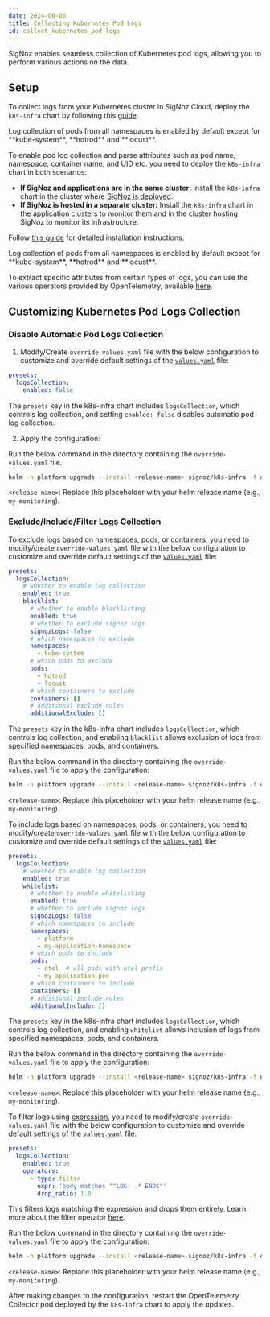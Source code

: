 ```yaml
---
date: 2024-06-06
title: Collecting Kubernetes Pod Logs
id: collect_kubernetes_pod_logs
---
```


SigNoz enables seamless collection of Kubernetes pod logs, allowing you to perform various actions on the data.

## Setup

<Tabs>
<TabItem value="signoz-cloud" label="SigNoz Cloud" default>

To collect logs from your Kubernetes cluster in SigNoz Cloud, deploy the `k8s-infra` chart by following this [guide](https://signoz.io/docs/tutorial/kubernetes-infra-metrics/). 

<Admonition type="note">
Log collection of pods from all namespaces is enabled by default except for **kube-system**, **hotrod** and **locust**.
</Admonition>

</TabItem>

<TabItem value="self-hosted" label="Self-Hosted SigNoz">

To enable pod log collection and parse attributes such as pod name, namespace, container name, and UID etc. you need to deploy the `k8s-infra` chart in both scenarios:

- **If SigNoz and applications are in the same cluster:** Install the `k8s-infra` chart in the cluster where [SigNoz is deployed](https://signoz.io/docs/install/kubernetes/).
- **If SigNoz is hosted in a separate cluster:** Install the `k8s-infra` chart in the application clusters to monitor them and in the cluster hosting SigNoz to monitor its infrastructure.

Follow [this guide](https://signoz.io/docs/tutorial/kubernetes-infra-metrics/) for detailed installation instructions.

<Admonition type="note">
Log collection of pods from all namespaces is enabled by default except for **kube-system**, **hotrod** and **locust**.
</Admonition>

To extract specific attributes from certain types of logs, you can use the various operators provided by OpenTelemetry, available [here](https://signoz.io/docs/userguide/logs/#operators-for-parsing-and-manipulating-logs).

</TabItem>
</Tabs>

## Customizing Kubernetes Pod Logs Collection

### Disable Automatic Pod Logs Collection

1. Modify/Create `override-values.yaml` file with the below configuration to customize and override default settings 
of the [`values.yaml`](https://github.com/SigNoz/charts/blob/main/charts/k8s-infra/values.yaml) file:

```yaml
presets:
  logsCollection:
    enabled: false
```

The `presets` key in the k8s-infra chart includes `logsCollection`, which controls log collection, and setting `enabled: false` disables automatic pod log collection.

2. Apply the configuration:

Run the below command in the directory containing the `override-values.yaml` file.

```bash
helm -n platform upgrade --install <release-name> signoz/k8s-infra -f override-values.yaml
```

`<release-name>`: Replace this placeholder with your helm release name (e.g., `my-monitoring`).

### Exclude/Include/Filter Logs Collection

<Tabs>
<TabItem value="filter-logs" label="Exclude Logs">

To exclude logs based on namespaces, pods, or containers, you need to modify/create `override-values.yaml` file with the below configuration to customize and 
override default settings of the [`values.yaml`](https://github.com/SigNoz/charts/blob/main/charts/k8s-infra/values.yaml) file:

```yaml
presets:
  logsCollection:
    # whether to enable log collection
    enabled: true
    blacklist:
      # whether to enable blacklisting
      enabled: true
      # whether to exclude signoz logs
      signozLogs: false
      # which namespaces to exclude
      namespaces:
        - kube-system
      # which pods to exclude
      pods:
        - hotrod
        - locust
      # which containers to exclude
      containers: []
      # additional exclude rules
      additionalExclude: []
```
The `presets` key in the k8s-infra chart includes `logsCollection`, which controls log collection, and enabling `blacklist` allows exclusion of logs from 
specified namespaces, pods, and containers.


Run the below command in the directory containing the `override-values.yaml` file to apply the configuration:

```bash
helm -n platform upgrade --install <release-name> signoz/k8s-infra -f override-values.yaml
```

`<release-name>`: Replace this placeholder with your helm release name (e.g., `my-monitoring`).

</TabItem>

<TabItem value="include-logs" label="Include Logs">

To include logs based on namespaces, pods, or containers, you need to modify/create `override-values.yaml` file with the below configuration to customize and 
override default settings of the [`values.yaml`](https://github.com/SigNoz/charts/blob/main/charts/k8s-infra/values.yaml) file:

```yaml
presets:
  logsCollection:
    # whether to enable log collection
    enabled: true
    whitelist:
      # whether to enable whitelisting
      enabled: true
      # whether to include signoz logs
      signozLogs: false
      # which namespaces to include
      namespaces:
        - platform
        - my-application-namespace
      # which pods to include
      pods:
        - otel  # all pods with otel prefix
        - my-application-pod
      # which containers to include
      containers: []
      # additional include rules
      additionalInclude: []
```
The `presets` key in the k8s-infra chart includes `logsCollection`, which controls log collection, and enabling `whitelist` allows inclusion of logs from 
specified namespaces, pods, and containers.

Run the below command in the directory containing the `override-values.yaml` file to apply the configuration:

```bash
helm -n platform upgrade --install <release-name> signoz/k8s-infra -f override-values.yaml
```

`<release-name>`: Replace this placeholder with your helm release name (e.g., `my-monitoring`).

</TabItem>

<TabItem value="filter-operator" label="Filter Operator">

To filter logs using [expression](https://github.com/open-telemetry/opentelemetry-collector-contrib/blob/main/pkg/stanza/docs/types/expression.md), you need to 
modify/create `override-values.yaml` file with the below configuration to customize and override default settings of the [`values.yaml`](https://github.com/SigNoz/charts/blob/main/charts/k8s-infra/values.yaml) file:


```yaml
presets:
  logsCollection:
    enabled: true
    operators:
      - type: filter
        expr: 'body matches "^LOG: .* END$"'
        drop_ratio: 1.0
```

This filters logs matching the expression and drops them entirely. Learn more about the filter operator [here](https://github.com/open-telemetry/opentelemetry-collector-contrib/blob/main/pkg/stanza/docs/operators/filter.md).

Run the below command in the directory containing the `override-values.yaml` file to apply the configuration:

```bash
helm -n platform upgrade --install <release-name> signoz/k8s-infra -f override-values.yaml
```

`<release-name>`: Replace this placeholder with your helm release name (e.g., `my-monitoring`).

</TabItem>
</Tabs>

After making changes to the configuration, restart the OpenTelemetry Collector pod deployed by the `k8s-infra` chart to apply the updates.